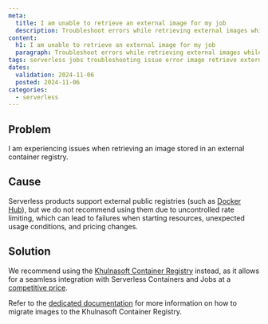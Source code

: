 ```yaml
---
meta:
  title: I am unable to retrieve an external image for my job
  description: Troubleshoot errors while retrieving external images while using Khulnasoft Serverless Jobs.
content:
  h1: I am unable to retrieve an external image for my job
  paragraph: Troubleshoot errors while retrieving external images while using Khulnasoft Serverless Jobs.
tags: serverless jobs troubleshooting issue error image retrieve external public registry
dates:
  validation: 2024-11-06
  posted: 2024-11-06
categories:
  - serverless
---
```


## Problem

I am experiencing issues when retrieving an image stored in an external container registry.

## Cause

Serverless products support external public registries (such as [Docker Hub](https://hub.docker.com/)), but we do not recommend using them due to uncontrolled rate limiting, which can lead to failures when starting resources, unexpected usage conditions, and pricing changes.

## Solution

We recommend using the [Khulnasoft Container Registry](/containers/container-registry/) instead, as it allows for a seamless integration with Serverless Containers and Jobs at a [competitive price](/faq/containerregistry/#how-am-i-billed-for-khulnasoft-container-registry).

Refer to the [dedicated documentation](/serverless/jobs/api-cli/migrate-external-image-to-khulnasoft-registry/) for more information on how to migrate images to the Khulnasoft Container Registry. 
